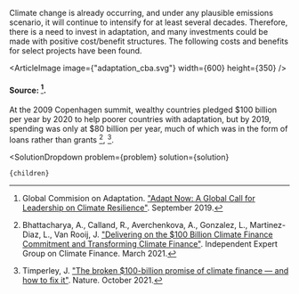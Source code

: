 

Climate change is already occurring, and under any plausible emissions scenario, it will continue to intensify for at least several decades. Therefore, there is a need to invest in adaptation, and many investments could be made with positive cost/benefit structures. The following costs and benefits for select projects have been found.

<ArticleImage image={"adaptation_cba.svg"} width={600} height={350} />
#### Source: [^"8"].

At the 2009 Copenhagen summit, wealthy countries pledged $100 billion per year by 2020 to help poorer countries with adaptation, but by 2019, spending was only at $80 billion per year, much of which was in the form of loans rather than grants [^"2"], [^"25"].

[^"2"]: Bhattacharya, A., Calland, R., Averchenkova, A., Gonzalez, L., Martinez-Diaz, L., Van Rooij, J. ["Delivering on the $100 Billion Climate Finance Commitment and Transforming Climate Finance"](https://www.g24.org/wp-content/uploads/2021/03/Richard-Calland-and-Amar-Bhattacharya_Independent-Expert-Group-on-CF-MARCH-2021.pdf). Independent Expert Group on Climate Finance. March 2021.

[^"8"]: Global Commision on Adaptation. ["Adapt Now: A Global Call for Leadership on Climate Resilience"](https://reliefweb.int/report/world/adapt-now-global-call-leadership-climate-resilience). September 2019.

[^"25"]: Timperley, J. ["The broken $100-billion promise of climate finance — and how to fix it"](https://www.nature.com/articles/d41586-021-02846-3). Nature. October 2021.

  <SolutionDropdown 
    problem={problem} 
    solution={solution}
  >
    {children}
  </SolutionDropdown>